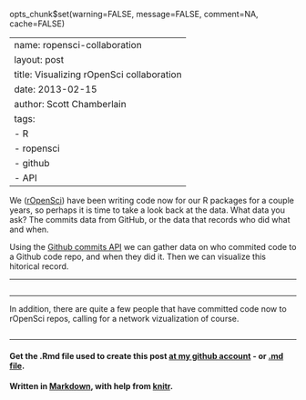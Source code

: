 opts_chunk$set(warning=FALSE, message=FALSE, comment=NA, cache=FALSE)

---
name: ropensci-collaboration
layout: post
title: Visualizing rOpenSci collaboration
date: 2013-02-15
author: Scott Chamberlain
tags: 
- R
- ropensci
- github
- API
---

We ([rOpenSci](http://ropensci.org/)) have been writing code now for our R packages for a couple years, so perhaps it is time to take a look back at the data. What data you ask? The commits data from GitHub, or the data that records who did what and when. 

Using the [Github commits API](http://developer.github.com/v3/repos/commits/) we can gather data on who commited code to a Github code repo, and when they did it. Then we can visualize this hitorical record. 

***************

```r

```

***************

In addition, there are quite a few people that have committed code now to rOpenSci repos, calling for a network vizualization of course. 

```r

```

***************

#### Get the .Rmd file used to create this post [at my github account](https://github.com/SChamberlain/scott/blob/gh-pages/_drafts/2013-02-15-ropensci-collaboration.Rmd) - or [.md file](https://github.com/SChamberlain/scott/blob/gh-pages/_posts/2013-02-15-ropensci-collaboration.md).

#### Written in [Markdown](http://daringfireball.net/projects/markdown/), with help from [knitr](http://yihui.name/knitr/).